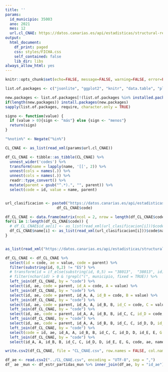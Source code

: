 ```yaml
---
title: ''
params:
  id_municipio: 35003
  ano: 2021
  mes: 12
  url.cl_CNAE: https://datos.canarias.es/api/estadisticas/structural-resources/v1.0/codelists/ISTAC/CL_CNAE_2009_AGGREGATIONS/01.001/codes?limit=100000
output:
  html_document:
    df_print: paged
    css: styles/FICHA.css
    self_contained: false
    lib_dir: libs
always_allow_html: yes
---
```


```r
knitr::opts_chunk$set(echo=FALSE, message=FALSE, warning=FALSE, error=FALSE)
```

```r
list.of.packages <- c("jsonlite", "ggplot2", "knitr", "data.table", "plotly", "plyr", "dplyr", "scales", "htmlwidgets", "sf", "fuzzyjoin", "xml2", "XML", "tidyverse", "tmap", "magrittr", "reshape2", "kableExtra")

new.packages <- list.of.packages[!(list.of.packages %in% installed.packages()[,"Package"])]
if(length(new.packages)) install.packages(new.packages)
sapply(list.of.packages, require, character.only = TRUE)
```

```r
signo <- function(value) {
  if (value > 0){sign <- "más"} else {sign <- "menos"}
  return(sign)
}

"%notin%" <- Negate("%in%")
```

```r
CL_CNAE <- as_list(read_xml(params$url.cl_CNAE))

df_CL_CNAE <- tibble::as_tibble(CL_CNAE) %>% 
  unnest_wider('codes') %>%
  transform(name = lapply(name, '[[', 2)) %>%
  unnest(cols = names(.)) %>%
  unnest(cols = names(.)) %>%
  readr::type_convert() %>%
  mutate(parent = gsub("^.*).", "", parent)) %>%
  select(code = id, value = name, parent)


url_clasificacion <- paste0("https://datos.canarias.es/api/estadisticas/structural-resources/v1.0/codelists/ISTAC/CL_CNAE_2009_AGGREGATIONS/01.001/codes/",
                       df_CL_CNAE$code)

df_CL_CNAE <- data.frame(matrix(ncol = 2, nrow = length(df_CL_CNAE$code), dimnames = list(NULL, c("id_ae", "name"))))
for(i in 1:length(df_CL_CNAE$code)) {
  # df_CL_CNAE$id_ae[i] <- as_list(read_xml(url_clasificacion[i]))$code$id[[1]]
  df_CL_CNAE$name[i] <- as_list(read_xml(url_clasificacion[i]))$code$name$text[[1]]
}


as_list(read_xml("https://datos.canarias.es/api/estadisticas/structural-resources/v1.0/codelists/ISTAC/CL_CNAE_2009_AGGREGATIONS/01.001/codes/A86_86"))$code$name$text[[1]]
```


```r
df_CL_CNAE <- df_CL_CNAE %>%
  select(id = code, ae = value, code = parent) %>%
  filter(substring(id, 0,2) != "ES") %>%
  # transform(id = if_else(substring(id, 0,5) == "38013",  "38013", id)) %>%
  # filter(nchar(id) > 0 & !grepl("(", municipio, fixed = TRUE)) %>%
  left_join(df_CL_CNAE, by = "code") %>%
  select(id, ae, code = parent, id_A = code, A = value) %>%
  left_join(df_CL_CNAE, by = "code") %>%
  select(id, ae, code = parent, id_A, A, id_B = code, B = value) %>%
  left_join(df_CL_CNAE, by = "code") %>%
  select(id, ae, code = parent, id_A, A, id_B, B, id_C = code, C = value) %>%
  left_join(df_CL_CNAE, by = "code") %>%
  select(id, ae, code = parent, id_A, A, id_B, B, id_C, C, id_D = code, D = value) %>%
  left_join(df_CL_CNAE, by = "code") %>%
  select(id, ae, code = parent, id_A, A, id_B, B, id_C, C, id_D, D, id_E = code, E = value) %>%
  left_join(df_CL_CNAE, by = "code") %>%
  select(code = id, ae, id_A, A, id_B, B, id_C, C, id_D, D, id_E, E, G = value) %>%
  left_join(df_CL_CNAE, by = "code") %>%
  select(id_A, A, id_B, B, id_C, C, id_D, D, id_E, E, G, code, ae, name)

write.csv2(df_CL_CNAE, file = "CL_CNAE.csv", row.names = FALSE, col.names = TRUE)
```

```r
df_ae <- read.csv2("../CL_CNAE.csv", encoding = "UTF-8", sep = ",")
df_ ae _mun <- df_estr_partidas_mun %>% inner_join(df_ae, by = "id_ae")

```


